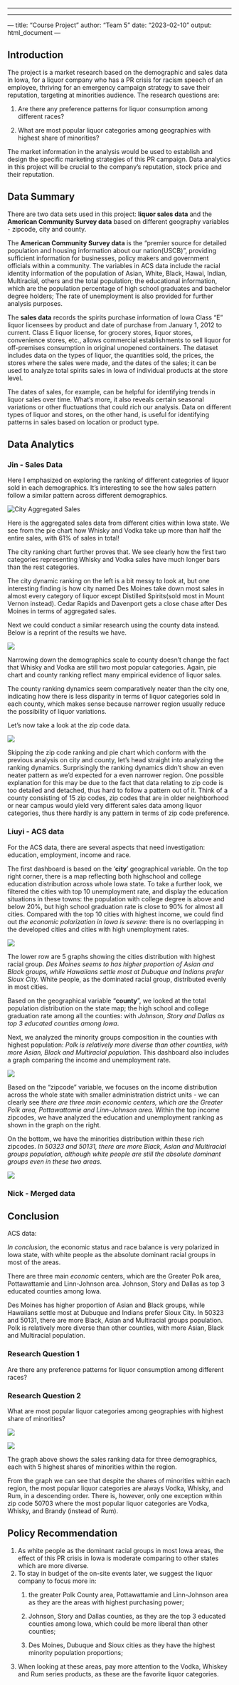 ------------------------------------------------------------------------

------------------------------------------------------------------------

--- title: "Course Project" author: "Team 5" date: "2023-02-10" output: html_document ---

## **Introduction**

The project is a market research based on the demographic and sales data in Iowa, for a liquor company who has a PR crisis for racism speech of an employee, thriving for an emergency campaign strategy to save their reputation, targeting at minorities audience. The research questions are:

1.  Are there any preference patterns for liquor consumption among different races?

2.  What are most popular liquor categories among geographies with highest share of minorities?

The market information in the analysis would be used to establish and design the specific marketing strategies of this PR campaign. Data analytics in this project will be crucial to the company's reputation, stock price and their reputation.

## Data Summary

There are two data sets used in this project: **liquor sales data** and the **American Community Survey data** based on different geography variables - zipcode, city and county.

The **American Community Survey data** is the "premier source for detailed population and housing information about our nation(USCB)", providing sufficient information for businesses, policy makers and government officials within a community. The variables in ACS data include the racial identity information of the population of Asian, White, Black, Hawai, Indian, Multiracial, others and the total population; the educational information, which are the population percentage of high school graduates and bachelor degree holders; The rate of unemployment is also provided for further analysis purposes.

The **sales data** records the spirits purchase information of Iowa Class "E" liquor licensees by product and date of purchase from January 1, 2012 to current. Class E liquor license, for grocery stores, liquor stores, convenience stores, etc., allows commercial establishments to sell liquor for off-premises consumption in original unopened containers. The dataset includes data on the types of liquor, the quantities sold, the prices, the stores where the sales were made, and the dates of the sales; it can be used to analyze total spirits sales in Iowa of individual products at the store level.

The dates of sales, for example, can be helpful for identifying trends in liquor sales over time. What's more, it also reveals certain seasonal variations or other fluctuations that could rich our analysis. Data on different types of liquor and stores, on the other hand, is useful for identifying patterns in sales based on location or product type.

## Data Analytics

### Jin - Sales Data

Here I emphasized on exploring the ranking of different categories of liquor sold in each demographics. It's interesting to see the how sales pattern follow a similar pattern across different demographics.

![](images/Screenshot%202023-03-01%20at%208.11.59%20PM.png "City Aggregated Sales")

Here is the aggregated sales data from different cities within Iowa state. We see from the pie chart how Whisky and Vodka take up more than half the entire sales, with 61% of sales in total!

The city ranking chart further proves that. We see clearly how the first two categories representing Whisky and Vodka sales have much longer bars than the rest categories.

The city dynamic ranking on the left is a bit messy to look at, but one interesting finding is how city named Des Moines take down most sales in almost every category of liquor except Distilled Spirits(sold most in Mount Vernon instead). Cedar Rapids and Davenport gets a close chase after Des Moines in terms of aggregated sales.

Next we could conduct a similar research using the county data instead. Below is a reprint of the results we have.

![](images/Screenshot%202023-03-01%20at%208.14.34%20PM.png)

Narrowing down the demographics scale to county doesn't change the fact that Whisky and Vodka are still two most popular categories. Again, pie chart and county ranking reflect many empirical evidence of liquor sales.

The county ranking dynamics seem comparatively neater than the city one, indicating how there is less disparity in terms of liquor categories sold in each county, which makes sense because narrower region usually reduce the possibility of liquor variations.

Let's now take a look at the zip code data.

![](images/Screenshot%202023-03-01%20at%208.15.32%20PM.png)

Skipping the zip code ranking and pie chart which conform with the previous analysis on city and county, let's head straight into analyzing the ranking dynamics. Surprisingly the ranking dynamics didn't show an even neater pattern as we'd expected for a even narrower region. One possible explanation for this may be due to the fact that data relating to zip code is too detailed and detached, thus hard to follow a pattern out of it. Think of a county consisting of 15 zip codes, zip codes that are in older neighborhood or near campus would yield very different sales data among liquor categories, thus there hardly is any pattern in terms of zip code preference.

### Liuyi - ACS data

For the ACS data, there are several aspects that need investigation: education, employment, income and race.

The first dashboard is based on the '**city**' geographical variable. On the top right corner, there is a map reflecting both highschool and college education distribution across whole Iowa state. To take a further look, we filtered the cities with top 10 unemployment rate, and display the education situations in these towns: the population with college degree is above and below 20%, but high school graduation rate is close to 90% for almost all cities. Compared with the top 10 cities with highest income, we could find out *the economic polarization in Iowa is severe:* there is no overlapping in the developed cities and cities with high unemployment rates.

![](images/image-232995345.png)

The lower row are 5 graphs showing the cities distribution with highest racial group. *Des Moines seems to has higher proportion of Asian and Black groups, while Hawaiians settle most at Dubuque and Indians prefer Sioux City.* White people, as the dominated racial group, distributed evenly in most cities.

Based on the geographical variable "**county**", we looked at the total population distribution on the state map; the high school and college graduation rate among all the counties: with *Johnson, Story and Dallas as top 3 educated counties among Iowa*.

Next, we analyzed the minority groups composition in the counties with highest population: *Polk is relatively more diverse than other counties, with more Asian, Black and Multiracial population*. This dashboard also includes a graph comparing the income and unemployment rate.

![](images/image-680542992.png)

Based on the "zipcode" variable, we focuses on the income distribution across the whole state with smaller administration district units - we can clearly see *there are three main economic centers, which are the Greater Polk area, Pottawattamie and Linn-Johnson area.* Within the top income zipcodes, we have analyzed the education and unemployment ranking as shown in the graph on the right.

On the bottom, we have the minorities distribution within these rich zipcodes. *In 50323 and 50131, there are more Black, Asian and Multiracial groups population, although white people are still the absolute dominant groups even in these two areas*.

![](images/image-874853021.png)

### Nick - Merged data

## Conclusion

ACS data:

*In conclusion,* the economic status and race balance is very polarized in Iowa state, with white people as the absolute dominant racial groups in most of the areas.

There are three main *economic* centers, which are the Greater Polk area, Pottawattamie and Linn-Johnson area. Johnson, Story and Dallas as top 3 educated counties among Iowa.

Des Moines has higher proportion of Asian and Black groups, while Hawaiians settle most at Dubuque and Indians prefer Sioux City. In 50323 and 50131, there are more Black, Asian and Multiracial groups population. Polk is relatively more diverse than other counties, with more Asian, Black and Multiracial population.

### Research Question 1

Are there any preference patterns for liquor consumption among different races?

### Research Question 2

What are most popular liquor categories among geographies with highest share of minorities?

![](images/image-641333537.png)

![](images/image-2023244425.png)

The graph above shows the sales ranking data for three demographics, each with 5 highest shares of minorities within the region.

From the graph we can see that despite the shares of minorities within each region, the most popular liquor categories are always Vodka, Whisky, and Rum, in a descending order. There is, however, only one exception within zip code 50703 where the most popular liquor categories are Vodka, Whisky, and Brandy (instead of Rum).

## Policy Recommendation

1.  As white people as the dominant racial groups in most Iowa areas, the effect of this PR crisis in Iowa is moderate comparing to other states which are more diverse.
2.  To stay in budget of the on-site events later, we suggest the liquor company to focus more in:
    1.  the greater Polk County area, Pottawattamie and Linn-Johnson area as they are the areas with highest purchasing power;

    2.  Johnson, Story and Dallas counties, as they are the top 3 educated counties among Iowa, which could be more liberal than other counties;

    3.  Des Moines, Dubuque and Sioux cities as they have the highest minority population proportions;
3.  When looking at these areas, pay more attention to the Vodka, Whiskey and Rum series products, as these are the favorite liquor categories.
